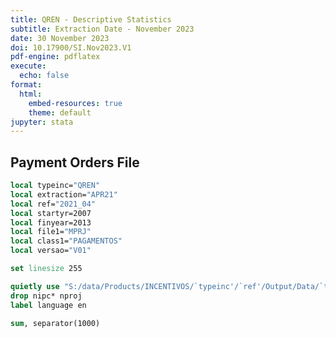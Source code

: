 ```yaml
---
title: QREN - Descriptive Statistics
subtitle: Extraction Date - November 2023
date: 30 November 2023
doi: 10.17900/SI.Nov2023.V1
pdf-engine: pdflatex
execute:
  echo: false
format:
  html:
    embed-resources: true
    theme: default
jupyter: stata
---
```


## Payment Orders File

```stata
local typeinc="QREN"
local extraction="APR21"
local ref="2021_04"
local startyr=2007
local finyear=2013
local file1="MPRJ"
local class1="PAGAMENTOS"
local versao="V01"

set linesize 255
```

```stata
quietly use "S:/data/Products/INCENTIVOS/`typeinc'/`ref'/Output/Data/`typeinc'_I_`file1'_`startyr'`finyear'_`extraction'_`class1'_`versao'.dta", clear
drop nipc* nproj
label language en
```

```stata
sum, separator(1000)
```


